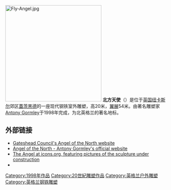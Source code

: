 [[Image:Fly-Angel.jpg|300px]]
'''北方天使'''（{{lang-en|The Angel of the North}}）是位于[[英国|英国]][[纽卡斯尔|纽卡斯尔]]郊区[[蓋茨黑德|蓋茨黑德]]的一座现代钢铁室外雕塑，高20米，[[翼展|翼展]]54米。由著名雕塑家[[Antony_Gormley|Antony Gormley]]于1998年完成，为北英格兰的著名地标。

==外部链接==
*[https://web.archive.org/web/20120215181955/http://www.gateshead.gov.uk/Leisure%20and%20Culture/attractions/Angel/Home.aspx Gateshead Council's Angel of the North website]
*[http://www.antonygormley.com Angel of the North - Antony Gormley's official website]{{Wayback|url=http://www.antonygormley.com/ |date=20110219134127 }}
*[https://web.archive.org/web/20060721182035/http://www.icons.org.uk/theicons/collection/angel/biography/angel-of-the-north The Angel at icons.org, featuring pictures of the sculpture under construction]
*{{cite news |title=In praise of ... the Angel of the North |url=http://arts.guardian.co.uk/art/visualart/story/0,,2249061,00.html |work=[[The_Guardian|The Guardian]] |date=30 January 2008 |accessdate=2008-02-07 |location=London |archive-date=2008-01-31 |archive-url=https://web.archive.org/web/20080131120256/http://arts.guardian.co.uk/art/visualart/story/0%2C%2C2249061%2C00.html |dead-url=no }}

{{Coord|54|54|50.8|N|1|35|21.9|W|type:landmark|display=title}}

[[Category:1998年作品|Category:1998年作品]]
[[Category:20世紀雕塑作品|Category:20世紀雕塑作品]]
[[Category:英格兰户外雕塑|Category:英格兰户外雕塑]]
[[Category:英格兰钢铁雕塑|Category:英格兰钢铁雕塑]]